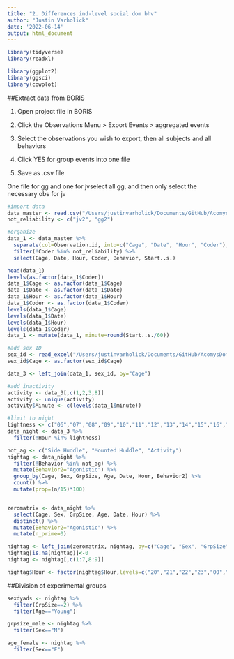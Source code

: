 ```yaml
---
title: "2. Differences ind-level social dom bhv"
author: "Justin Varholick"
date: '2022-06-14'
output: html_document
---
```


```r
library(tidyverse)
library(readxl)

library(ggplot2)
library(ggsci)
library(cowplot)
```
##Extract data from BORIS

1.  Open project file in BORIS

2.  Click the Observations Menu \> Export Events \> aggregated events

3.  Select the observations you wish to export, then all subjects and
    all behaviors

4.  Click YES for group events into one file

5.  Save as .csv file

One file for gg and one for jvselect all gg, and then only select the
necessary obs for jv

```r
#import data
data_master <- read.csv("/Users/justinvarholick/Documents/GitHub/AcomysDominance_2022_Data_Results/Data/Ag_Boris_20211109_fromMaster_B1B2B3.csv")
not_reliability <- c("jv2", "gg2")

#organize
data_1 <- data_master %>% 
  separate(col=Observation.id, into=c("Cage", "Date", "Hour", "Coder"), sep="_") %>% 
  filter(!Coder %in% not_reliability) %>% 
  select(Cage, Date, Hour, Coder, Behavior, Start..s.)

head(data_1)
levels(as.factor(data_1$Coder))
data_1$Cage <- as.factor(data_1$Cage)
data_1$Date <- as.factor(data_1$Date)
data_1$Hour <- as.factor(data_1$Hour)
data_1$Coder <- as.factor(data_1$Coder)
levels(data_1$Cage)
levels(data_1$Date)
levels(data_1$Hour)
levels(data_1$Coder)
data_1 <- mutate(data_1, minute=round(Start..s./60))

#add sex ID
sex_id <- read_excel("/Users/justinvarholick/Documents/GitHub/AcomysDominance_2022_Data_Results/Data/AcomysDomRegen_Inventory.xlsx", sheet = "Sheet3")
sex_id$Cage <- as.factor(sex_id$Cage)

data_3 <- left_join(data_1, sex_id, by="Cage")

#add inactivity 
activity <- data_3[,c(1,2,3,8)]
activity <- unique(activity)
activity$Minute <- c(levels(data_1$minute))

#limit to night
lightness <- c("06","07","08","09","10","11","12","13","14","15","16","17","18","19")
data_night <- data_3 %>% 
  filter(!Hour %in% lightness) 

not_ag <- c("Side Huddle", "Mounted Huddle", "Activity")
nightag <- data_night %>% 
  filter(!Behavior %in% not_ag) %>% 
  mutate(Behavior2="Agonistic") %>% 
  group_by(Cage, Sex, GrpSize, Age, Date, Hour, Behavior2) %>% 
  count() %>% 
  mutate(prop=(n/15)*100)


zeromatrix <- data_night %>% 
  select(Cage, Sex, GrpSize, Age, Date, Hour) %>% 
  distinct() %>% 
  mutate(Behavior2="Agonistic") %>% 
  mutate(n_prime=0) 

nightag <- left_join(zeromatrix, nightag, by=c("Cage", "Sex", "GrpSize", "Age", "Date", "Hour", "Behavior2")) 
nightag[is.na(nightag)]<-0 
nightag <- nightag[,c(1:7,8:9)] 

nightag$Hour <- factor(nightag$Hour,levels=c("20","21","22","23","00","01","02","03","04","05"))


```
##Division of experimental groups
```r
sexdyads <- nightag %>% 
  filter(GrpSize==2) %>% 
  filter(Age=="Young")

grpsize_male <- nightag %>% 
  filter(Sex=="M")

age_female <- nightag %>% 
  filter(Sex=="F")

```


